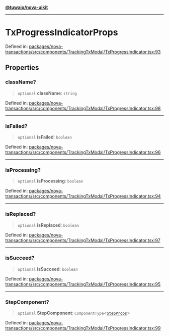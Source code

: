 [**@tuwaio/nova-uikit**](../../../README.md)

***

# TxProgressIndicatorProps

Defined in: [packages/nova-transactions/src/components/TrackingTxModal/TxProgressIndicator.tsx:93](https://github.com/TuwaIO/nova-uikit/blob/f8fbd4bb56f345752167ec5638defb147ac53936/packages/nova-transactions/src/components/TrackingTxModal/TxProgressIndicator.tsx#L93)

## Properties

### className?

> `optional` **className**: `string`

Defined in: [packages/nova-transactions/src/components/TrackingTxModal/TxProgressIndicator.tsx:98](https://github.com/TuwaIO/nova-uikit/blob/f8fbd4bb56f345752167ec5638defb147ac53936/packages/nova-transactions/src/components/TrackingTxModal/TxProgressIndicator.tsx#L98)

***

### isFailed?

> `optional` **isFailed**: `boolean`

Defined in: [packages/nova-transactions/src/components/TrackingTxModal/TxProgressIndicator.tsx:96](https://github.com/TuwaIO/nova-uikit/blob/f8fbd4bb56f345752167ec5638defb147ac53936/packages/nova-transactions/src/components/TrackingTxModal/TxProgressIndicator.tsx#L96)

***

### isProcessing?

> `optional` **isProcessing**: `boolean`

Defined in: [packages/nova-transactions/src/components/TrackingTxModal/TxProgressIndicator.tsx:94](https://github.com/TuwaIO/nova-uikit/blob/f8fbd4bb56f345752167ec5638defb147ac53936/packages/nova-transactions/src/components/TrackingTxModal/TxProgressIndicator.tsx#L94)

***

### isReplaced?

> `optional` **isReplaced**: `boolean`

Defined in: [packages/nova-transactions/src/components/TrackingTxModal/TxProgressIndicator.tsx:97](https://github.com/TuwaIO/nova-uikit/blob/f8fbd4bb56f345752167ec5638defb147ac53936/packages/nova-transactions/src/components/TrackingTxModal/TxProgressIndicator.tsx#L97)

***

### isSucceed?

> `optional` **isSucceed**: `boolean`

Defined in: [packages/nova-transactions/src/components/TrackingTxModal/TxProgressIndicator.tsx:95](https://github.com/TuwaIO/nova-uikit/blob/f8fbd4bb56f345752167ec5638defb147ac53936/packages/nova-transactions/src/components/TrackingTxModal/TxProgressIndicator.tsx#L95)

***

### StepComponent?

> `optional` **StepComponent**: `ComponentType`\<[`StepProps`](../type-aliases/StepProps.md)\>

Defined in: [packages/nova-transactions/src/components/TrackingTxModal/TxProgressIndicator.tsx:99](https://github.com/TuwaIO/nova-uikit/blob/f8fbd4bb56f345752167ec5638defb147ac53936/packages/nova-transactions/src/components/TrackingTxModal/TxProgressIndicator.tsx#L99)
